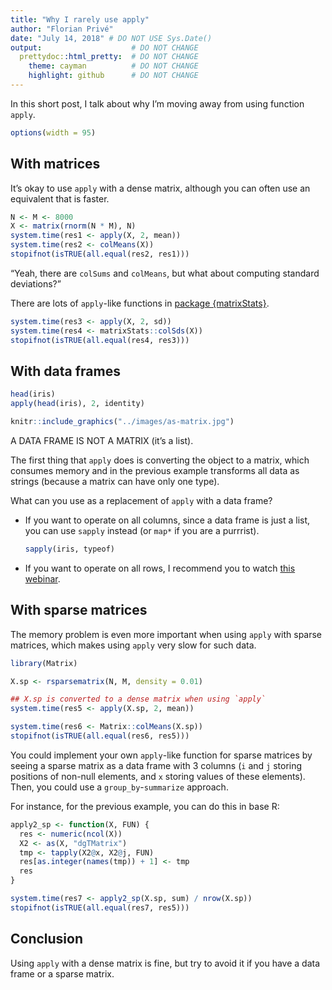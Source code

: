 ```yaml
---
title: "Why I rarely use apply"
author: "Florian Privé"
date: "July 14, 2018" # DO NOT USE Sys.Date()
output:                    # DO NOT CHANGE
  prettydoc::html_pretty:  # DO NOT CHANGE
    theme: cayman          # DO NOT CHANGE
    highlight: github      # DO NOT CHANGE
---
```


In this short post, I talk about why I'm moving away from using function `apply`.

```r
options(width = 95)
```

## With matrices

It's okay to use `apply` with a dense matrix, although you can often use an equivalent that is faster.

```r
N <- M <- 8000
X <- matrix(rnorm(N * M), N)
system.time(res1 <- apply(X, 2, mean))
system.time(res2 <- colMeans(X))
stopifnot(isTRUE(all.equal(res2, res1)))
```

"Yeah, there are `colSums` and `colMeans`, but what about computing standard deviations?"

There are lots of `apply`-like functions in [package {matrixStats}](https://cran.r-project.org/package=matrixStats).

```r
system.time(res3 <- apply(X, 2, sd))
system.time(res4 <- matrixStats::colSds(X))
stopifnot(isTRUE(all.equal(res4, res3)))
```

## With data frames

```r
head(iris)
apply(head(iris), 2, identity)
```

```r
knitr::include_graphics("../images/as-matrix.jpg")
```

A DATA FRAME IS NOT A MATRIX (it's a list).

The first thing that `apply` does is converting the object to a matrix, which consumes memory and in the previous example transforms all data as strings (because a matrix can have only one type).

What can you use as a replacement of `apply` with a data frame? 

- If you want to operate on all columns, since a data frame is just a list, you can use `sapply` instead (or `map*` if you are a purrrist).

    ```r
    sapply(iris, typeof)
    ```

- If you want to operate on all rows, I recommend you to watch [this webinar](https://www.rstudio.com/resources/webinars/thinking-inside-the-box-you-can-do-that-inside-a-data-frame/).

## With sparse matrices

The memory problem is even more important when using `apply` with sparse matrices, which makes using `apply` very slow for such data.

```r
library(Matrix)

X.sp <- rsparsematrix(N, M, density = 0.01)

## X.sp is converted to a dense matrix when using `apply`
system.time(res5 <- apply(X.sp, 2, mean))  

system.time(res6 <- Matrix::colMeans(X.sp))
stopifnot(isTRUE(all.equal(res6, res5)))
```

You could implement your own `apply`-like function for sparse matrices by seeing a sparse matrix as a data frame with 3 columns (`i` and `j` storing positions of non-null elements, and `x` storing values of these elements). Then, you could use a `group_by`-`summarize` approach.

For instance, for the previous example, you can do this in base R:

```r
apply2_sp <- function(X, FUN) {
  res <- numeric(ncol(X))
  X2 <- as(X, "dgTMatrix")
  tmp <- tapply(X2@x, X2@j, FUN)
  res[as.integer(names(tmp)) + 1] <- tmp
  res
}

system.time(res7 <- apply2_sp(X.sp, sum) / nrow(X.sp))
stopifnot(isTRUE(all.equal(res7, res5)))
```


## Conclusion

Using `apply` with a dense matrix is fine, but try to avoid it if you have a data frame or a sparse matrix.
